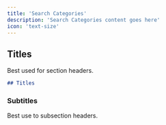 ```yaml
---
title: 'Search Categories'
description: 'Search Categories content goes here'
icon: 'text-size'
---
```


## Titles

Best used for section headers.

```md
## Titles
```

### Subtitles

Best use to subsection headers.
